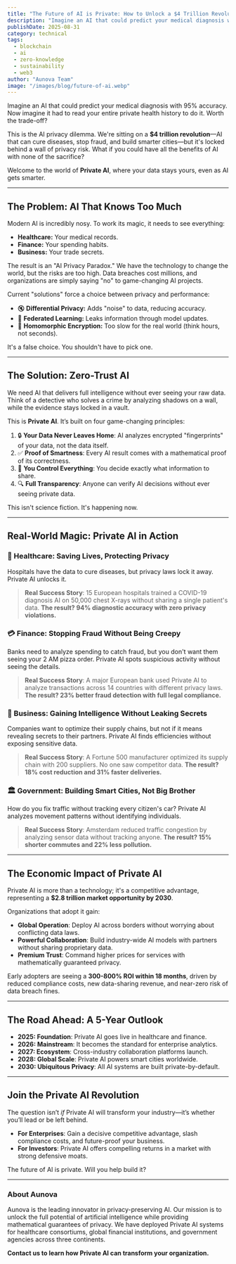 ```yaml
---
title: "The Future of AI is Private: How to Unlock a $4 Trillion Revolution Without Sacrificing Your Data"
description: "Imagine an AI that could predict your medical diagnosis with 95% accuracy. Now imagine it had to read your entire private health history to do it. Worth the trade-off?"
publishDate: 2025-08-31
category: technical
tags:
  - blockchain
  - ai
  - zero-knowledge
  - sustainability
  - web3
author: "Aunova Team"
image: "/images/blog/future-of-ai.webp"
---
```


Imagine an AI that could predict your medical diagnosis with 95% accuracy. Now imagine it had to read your entire private health history to do it. Worth the trade-off?

This is the AI privacy dilemma. We're sitting on a **$4 trillion revolution**—AI that can cure diseases, stop fraud, and build smarter cities—but it's locked behind a wall of privacy risk. What if you could have all the benefits of AI with none of the sacrifice?

Welcome to the world of **Private AI**, where your data stays yours, even as AI gets smarter.

---

## The Problem: AI That Knows Too Much

Modern AI is incredibly nosy. To work its magic, it needs to see everything:
*   **Healthcare:** Your medical records.
*   **Finance:** Your spending habits.
*   **Business:** Your trade secrets.

The result is an "AI Privacy Paradox." We have the technology to change the world, but the risks are too high. Data breaches cost millions, and organizations are simply saying "no" to game-changing AI projects.

Current "solutions" force a choice between privacy and performance:
*   🔇 **Differential Privacy:** Adds "noise" to data, reducing accuracy.
*   📡 **Federated Learning:** Leaks information through model updates.
*   🔐 **Homomorphic Encryption:** Too slow for the real world (think hours, not seconds).

It's a false choice. You shouldn't have to pick one.

---

## The Solution: Zero-Trust AI

We need AI that delivers full intelligence without ever seeing your raw data. Think of a detective who solves a crime by analyzing shadows on a wall, while the evidence stays locked in a vault.

This is **Private AI**. It’s built on four game-changing principles:

1.  🔒 **Your Data Never Leaves Home**: AI analyzes encrypted "fingerprints" of your data, not the data itself.
2.  ✅ **Proof of Smartness**: Every AI result comes with a mathematical proof of its correctness.
3.  🎯 **You Control Everything**: You decide exactly what information to share.
4.  🔍 **Full Transparency**: Anyone can verify AI decisions without ever seeing private data.

This isn't science fiction. It's happening now.

---

## Real-World Magic: Private AI in Action

### 🏥 Healthcare: Saving Lives, Protecting Privacy

Hospitals have the data to cure diseases, but privacy laws lock it away. Private AI unlocks it.

> **Real Success Story**: 15 European hospitals trained a COVID-19 diagnosis AI on 50,000 chest X-rays without sharing a single patient's data. **The result? 94% diagnostic accuracy with zero privacy violations.**

### 💳 Finance: Stopping Fraud Without Being Creepy

Banks need to analyze spending to catch fraud, but you don't want them seeing your 2 AM pizza order. Private AI spots suspicious activity without seeing the details.

> **Real Success Story**: A major European bank used Private AI to analyze transactions across 14 countries with different privacy laws. **The result? 23% better fraud detection with full legal compliance.**

### 🏢 Business: Gaining Intelligence Without Leaking Secrets

Companies want to optimize their supply chains, but not if it means revealing secrets to their partners. Private AI finds efficiencies without exposing sensitive data.

> **Real Success Story**: A Fortune 500 manufacturer optimized its supply chain with 200 suppliers. No one saw competitor data. **The result? 18% cost reduction and 31% faster deliveries.**

### 🏛️ Government: Building Smart Cities, Not Big Brother

How do you fix traffic without tracking every citizen's car? Private AI analyzes movement patterns without identifying individuals.

> **Real Success Story**: Amsterdam reduced traffic congestion by analyzing sensor data without tracking anyone. **The result? 15% shorter commutes and 22% less pollution.**

---

## The Economic Impact of Private AI

Private AI is more than a technology; it's a competitive advantage, representing a **$2.8 trillion market opportunity by 2030**.

Organizations that adopt it gain:
*   **Global Operation**: Deploy AI across borders without worrying about conflicting data laws.
*   **Powerful Collaboration**: Build industry-wide AI models with partners without sharing proprietary data.
*   **Premium Trust**: Command higher prices for services with mathematically guaranteed privacy.

Early adopters are seeing a **300-800% ROI within 18 months**, driven by reduced compliance costs, new data-sharing revenue, and near-zero risk of data breach fines.

---

## The Road Ahead: A 5-Year Outlook

*   **2025: Foundation**: Private AI goes live in healthcare and finance.
*   **2026: Mainstream**: It becomes the standard for enterprise analytics.
*   **2027: Ecosystem**: Cross-industry collaboration platforms launch.
*   **2028: Global Scale**: Private AI powers smart cities worldwide.
*   **2030: Ubiquitous Privacy**: All AI systems are built private-by-default.

---

## Join the Private AI Revolution

The question isn’t *if* Private AI will transform your industry—it’s whether you’ll lead or be left behind.

*   **For Enterprises**: Gain a decisive competitive advantage, slash compliance costs, and future-proof your business.
*   **For Investors**: Private AI offers compelling returns in a market with strong defensive moats.

The future of AI is private. Will you help build it?

---

### About Aunova

Aunova is the leading innovator in privacy-preserving AI. Our mission is to unlock the full potential of artificial intelligence while providing mathematical guarantees of privacy. We have deployed Private AI systems for healthcare consortiums, global financial institutions, and government agencies across three continents.

**Contact us to learn how Private AI can transform your organization.**
